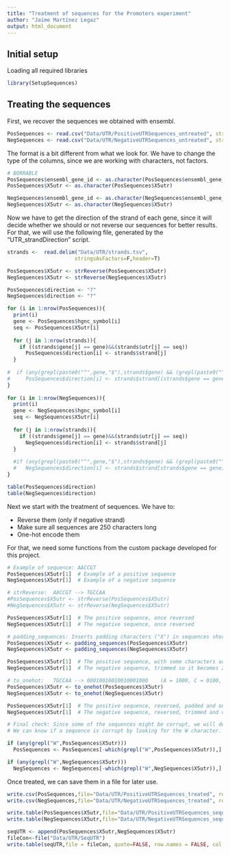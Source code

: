 ```yaml
---
title: "Treatment of sequences for the Promoters experiment"
author: "Jaime Martínez Legaz"
output: html_document
---
```


## Initial setup

Loading all required libraries

```r
library(SetupSequences)
```

## Treating the sequences

First, we recover the sequences we obtained with ensembl.

```r
PosSequences <- read.csv("Data/UTR/PositiveUTRSequences_untreated", stringsAsFactors = F)
NegSequences <- read.csv("Data/UTR/NegativeUTRSequences_untreated", stringsAsFactors = F)
```

The format is a bit different from what we look for. We have to change the type of the columns, since we are working with characters, not factors.

```r
# BORRABLE
PosSequences$ensembl_gene_id <- as.character(PosSequences$ensembl_gene_id)
PosSequences$X5utr <- as.character(PosSequences$X5utr)

NegSequences$ensembl_gene_id <- as.character(NegSequences$ensembl_gene_id)
NegSequences$X5utr <- as.character(NegSequences$X5utr)

```

Now we have to get the direction of the strand of each gene, since it will decide whether we should or not reverse our sequences for better results. For that, we will use the following file, generated by the "UTR_strandDirection" script.

```r

strands <-  read.delim("Data/UTR/strands.tsv",
                      stringsAsFactors=F,header=T)

PosSequences$X5utr <- strReverse(PosSequences$X5utr)
NegSequences$X5utr <- strReverse(NegSequences$X5utr)

PosSequences$direction <- "?"
NegSequences$direction <- "?" 

for (i in 1:nrow(PosSequences)){
  print(i)
  gene <- PosSequences$hgnc_symbol[i]
  seq <- PosSequences$X5utr[i]
  
  for (j in 1:nrow(strands)){
    if ((strands$gene[j] == gene)&&(strands$utr[j] == seq))
      PosSequences$direction[i] <- strands$strand[j]
  }
  
#  if (any(grepl(paste0("^",gene,"$"),strands$gene) && (grepl(paste0("^",seq,"$"),strands$utr))))
#     PosSequences$direction[i] <- strands$strand[(strands$gene == gene) && (strands$utr == seq)]
}
  
for (i in 1:nrow(NegSequences)){
  print(i)
  gene <- NegSequences$hgnc_symbol[i]
  seq <- NegSequences$X5utr[i]
  
  for (j in 1:nrow(strands)){
    if ((strands$gene[j] == gene)&&(strands$utr[j] == seq))
      NegSequences$direction[i] <- strands$strand[j]
  }
  
  #if (any(grepl(paste0("^",gene,"$"),strands$gene) && (grepl(paste0("^",seq,"$"),strands$utr))))
  #   NegSequences$direction[i] <- strands$strand[strands$gene == gene]
}
```
```r
table(PosSequences$direction)
table(NegSequences$direction)
```

Next we start with the treatment of sequences. We have to:

- Reverse them (only if negative strand)
- Make sure all sequences are 250 characters long
- One-hot encode them

For that, we need some functions from the custom package developed for this project.

```r
# Example of sequence: AACCGT
PosSequences$X5utr[1]  # Example of a positive sequence
NegSequences$X5utr[1]  # Example of a negative sequence

# strReverse:  AACCGT --> TGCCAA
#PosSequences$X5utr <- strReverse(PosSequences$X5utr)
#NegSequences$X5utr <- strReverse(NegSequences$X5utr)

PosSequences$X5utr[1]  # The positive sequence, once reversed
NegSequences$X5utr[1]  # The negative sequence, once reversed

# padding_sequences: Inserts padding characters ("X") in sequences shorter than 250 characters, and trims sequences longer than 250 characters
PosSequences$X5utr <- padding_sequences(PosSequences$X5utr)
NegSequences$X5utr <- padding_sequences(NegSequences$X5utr)

PosSequences$X5utr[1]  # The positive sequence, with some characters added so it can be 250 characters long
NegSequences$X5utr[1]  # The negative sequence, trimmed so it becomes 250 characters long

# to_onehot:   TGCCAA --> 00010010010010001000    (A = 1000, C = 0100, G = 0010, T = 0001)
PosSequences$X5utr <- to_onehot(PosSequences$X5utr)
NegSequences$X5utr <- to_onehot(NegSequences$X5utr)

PosSequences$X5utr[1]  # The positive sequence, reversed, padded and one-hot encoded
NegSequences$X5utr[1]  # The negative sequence, reversed, trimmed and one-hot encoded

# Final check: Since some of the sequences might be corrupt, we will delete the ones that are corrupt, if they exist
# We can know if a sequence is corrupt by looking for the W character. When one-hot encoding, we encoded everything that was not an A, T, C or G with a "W"

if (any(grepl("W",PosSequences$X5utr)))
  PosSequences <- PosSequences[-which(grepl("W",PosSequences$X5utr)),]

if (any(grepl("W",NegSequences$X5utr)))
  NegSequences <- NegSequences[-which(grepl("W",NegSequences$X5utr)),]
```

Once treated, we can save them in a file for later use.

```r
write.csv(PosSequences,file="Data/UTR/PositiveUTRSequences_treated", row.names = FALSE, quote = FALSE)
write.csv(NegSequences,file="Data/UTR/NegativeUTRSequences_treated", row.names = FALSE, quote = FALSE)

write.table(PosSequences$X5utr,file="Data/UTR/PositiveUTRSequences_sequences_treated", row.names = FALSE, quote = FALSE, col.names = FALSE)
write.table(NegSequences$X5utr,file="Data/UTR/NegativeUTRSequences_sequences_treated", row.names = FALSE, quote = FALSE, col.names = FALSE)

seqUTR <- append(PosSequences$X5utr,NegSequences$X5utr)
fileCon<-file("Data/UTR/SeqUTR")
write.table(seqUTR,file = fileCon, quote=FALSE, row.names = FALSE, col.names = FALSE)
```

